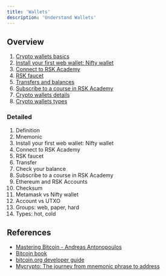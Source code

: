 ```yaml
---
title: 'Wallets'
description: 'Understand Wallets'
---
```


## Overview

1. [Crypto wallets basics](/courses/dev/01/wallets-intro)
2. [Install your first web wallet: Nifty wallet](/courses/dev/01/install-web-wallet)
3. [Connect to RSK Academy](/courses/dev/01/connecting-to-academy)
4. [RSK faucet](/courses/dev/01/rsk-faucet)
5. [Transfers and balances](/courses/dev/01/first-transfer)
6. [Subscribe to a course in RSK Academy](/courses/dev/01/subscribe-to-academy)
7. [Crypto wallets details](/courses/dev/01/wallets-details)
8. [Crypto wallets types](/courses/dev/01/wallets-types)

### Detailed

1. Definition
2. Mnemonic
3. Install your first web wallet: Nifty wallet
4. Connect to RSK Academy
5. RSK faucet
6. Transfer
7. Check your balance
8. Subscribe to a course in RSK Academy
9. Ethereum and RSK Accounts
10. Checksum
11. Metamask vs Nifty wallet
12. Account vs UTXO
13. Groups: web, paper, hard
14. Types: hot, cold

## References

- [Mastering Bitcoin - Andreas Antonopoulos](https://github.com/bitcoinbook/bitcoinbook)
- [Bitcoin book](https://programmingblockchain.gitbook.io/programmingblockchain/)
- [bitcoin.org developer guide](https://bitcoin.org/en/developer-guide)
- [Mycrypto: The journey from mnemonic phrase to address](https://medium.com/mycrypto/the-journey-from-mnemonic-phrase-to-address-6c5e86e11e14)
